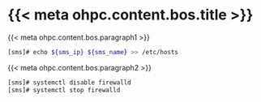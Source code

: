 # {{< meta ohpc.content.bos.title >}}

{{< meta ohpc.content.bos.paragraph1 >}}

```bash
[sms]# echo ${sms_ip} ${sms_name} >> /etc/hosts
```

{{< meta ohpc.content.bos.paragraph2 >}}

```bash
[sms]# systemctl disable firewalld
[sms]# systemctl stop firewalld
```
